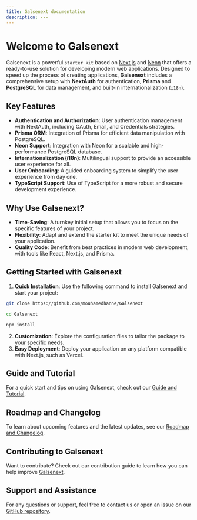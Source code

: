 ```yaml
---
title: Galsenext documentation
description: ---
---
```


# Welcome to Galsenext

Galsenext is a powerful `starter kit` based on [Next.js](https://nextjs.org) and [Neon](https://neon.tech) that offers a ready-to-use solution for developing modern web applications. Designed to speed up the process of creating applications, **Galsenext** includes a comprehensive setup with **NextAuth** for authentication, **Prisma** and **PostgreSQL** for data management, and built-in internationalization (`i18n`).

## Key Features

- **Authentication and Authorization**: User authentication management with NextAuth, including OAuth, Email, and Credentials strategies.
- **Prisma ORM**: Integration of Prisma for efficient data manipulation with PostgreSQL.
- **Neon Support**: Integration with Neon for a scalable and high-performance PostgreSQL database.
- **Internationalization (i18n)**: Multilingual support to provide an accessible user experience for all.
- **User Onboarding**: A guided onboarding system to simplify the user experience from day one.
- **TypeScript Support**: Use of TypeScript for a more robust and secure development experience.

## Why Use Galsenext?

- **Time-Saving**: A turnkey initial setup that allows you to focus on the specific features of your project.
- **Flexibility**: Adapt and extend the starter kit to meet the unique needs of your application.
- **Quality Code**: Benefit from best practices in modern web development, with tools like React, Next.js, and Prisma.

## Getting Started with Galsenext

1. **Quick Installation**: Use the following command to install Galsenext and start your project:

```bash
git clone https://github.com/mouhamedhanne/Galsenext

cd Galsenext

npm install
```

2. **Customization**: Explore the configuration files to tailor the package to your specific needs.
3. **Easy Deployment**: Deploy your application on any platform compatible with Next.js, such as Vercel.

## Guide and Tutorial

For a quick start and tips on using Galsenext, check out our [Guide and Tutorial](https://galsenext-docs.vercel.app/docs/guide/configuration).

## Roadmap and Changelog

To learn about upcoming features and the latest updates, see our [Roadmap and Changelog](https://galsenext-docs.vercel.app/docs/roadmap).

## Contributing to Galsenext

Want to contribute? Check out our contribution guide to learn how you can help improve [Galsenext](https://github.com/mouhamedhanne/Galsenext).

## Support and Assistance

For any questions or support, feel free to contact us or open an issue on our [GitHub repository](https://github.com/mouhamedhanne/Galsenext).
